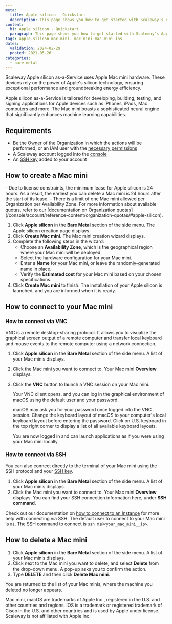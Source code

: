```yaml
---
meta:
  title: Apple silicon - Quickstart
  description: This page shows you how to get started with Scaleway's Apple silicon.
content:
  h1: Apple silicon - Quickstart
  paragraph: This page shows you how to get started with Scaleway's Apple silicon.
tags: apple-silicon mac-mini- mac mini mac-mini ios
dates:
  validation: 2024-02-29
  posted: 2021-05-26
categories:
  - bare-metal
---
```


Scaleway Apple silicon as-a-Service uses Apple Mac mini hardware. These devices rely on the power of Apple's silicon technology, ensuring exceptional performance and groundbreaking energy efficiency.

Apple silicon as-a-Service is tailored for developing, building, testing, and signing applications for Apple devices such as iPhones, iPads, Mac computers and more. The Mac mini boasts a sophisticated neural engine that significantly enhances machine learning capabilities.

## Requirements

- Be the [Owner](/identity-and-access-management/iam/concepts/#owner) of the Organization in which the actions will be performed, or an IAM user with the [necessary permissions](/identity-and-access-management/iam/concepts/#permission)
- A Scaleway account logged into the [console](https://console.scaleway.com)
- An [SSH key](/identity-and-access-management/organizations-and-projects/how-to/create-ssh-key/) added to your account

## How to create a Mac mini

<Message type="important">
  - Due to license constraints, the minimum lease for Apple silicon is 24 hours. As a result, the earliest you can delete a Mac mini is 24 hours after the start of its lease.
  - There is a limit of one Mac mini allowed per Organization per Availability Zone. For more information about available quotas, refer to our [documentation on Organization quotas](/console/account/reference-content/organization-quotas/#apple-silicon).
</Message>

1. Click **Apple silicon** in the **Bare Metal** section of the side menu. The Apple silicon creation page displays.
2. Click **Create Mac mini**. The Mac mini creation wizard displays.
3. Complete the following steps in the wizard:
    - Choose an **Availability Zone**, which is the geographical region where your Mac mini will be deployed.
    - Select the hardware configuration for your Mac mini.
    - Enter a **Name** for your Mac mini, or leave the randomly-generated name in place.
    - Verify the **Estimated cost** for your Mac mini based on your chosen specifications.
4. Click **Create Mac mini** to finish. The installation of your Apple silicon is launched, and you are informed when it is ready.

## How to connect to your Mac mini

### How to connect via VNC

VNC is a remote desktop-sharing protocol. It allows you to visualize the graphical screen output of a remote computer and transfer local keyboard and mouse events to the remote computer using a network connection.

1. Click **Apple silicon** in the **Bare Metal** section of the side menu. A list of your Mac minis displays.
2. Click the Mac mini you want to connect to. Your Mac mini **Overview** displays.
3. Click the **VNC** button to launch a VNC session on your Mac mini.

    Your VNC client opens, and you can log in the graphical environment of macOS using the default user and your password.

    <Message type="note">
      macOS may ask you for your password once logged into the VNC session. Change the keyboard layout of macOS to your computer's local keyboard layout before entering the password. Click on U.S. keyboard in the top right corner to display a list of all available keyboard layouts.
    </Message>

    You are now logged in and can launch applications as if you were using your Mac mini locally.

    <Lightbox src="scaleway-m1-remote-desktop.webp" alt="" />

### How to connect via SSH

You can also connect directly to the terminal of your Mac mini using the SSH protocol and your [SSH key](/console/account/concepts/#ssh-key).

1. Click **Apple silicon** in the **Bare Metal** section of the side menu. A list of your Mac minis displays.
2. Click the Mac mini you want to connect to. Your Mac mini **Overview** displays. You can find your SSH connection information here, under **SSH command**.
    <Lightbox src="scaleway-m1-ssh.webp" alt="" />

Check out our documentation on [how to connect to an Instance](/compute/instances/how-to/connect-to-instance/) for more help with connecting via SSH.
  <Message type="note">
    The default user to connect to your Mac mini is `m1`. The SSH command to connect is `ssh m1@<your_mac_mini__ip>`.
  </Message>

## How to delete a Mac mini

1. Click **Apple silicon** in the **Bare Metal** section of the side menu. A list of your Mac minis displays.
2. Click <Icon name="more" /> next to the Mac mini you want to delete, and select **Delete** from the drop-down menu. A pop-up asks you to confirm the action.
3. Type **DELETE** and then click **Delete Mac mini**.

You are returned to the list of your Mac minis, where the machine you deleted no longer appears.

<Message type="note">
  Mac mini, macOS are trademarks of Apple Inc., registered in the U.S. and other countries and regions. IOS is a trademark or registered trademark of Cisco in the U.S. and other countries and is used by Apple under license. Scaleway is not affiliated with Apple Inc.
</Message>